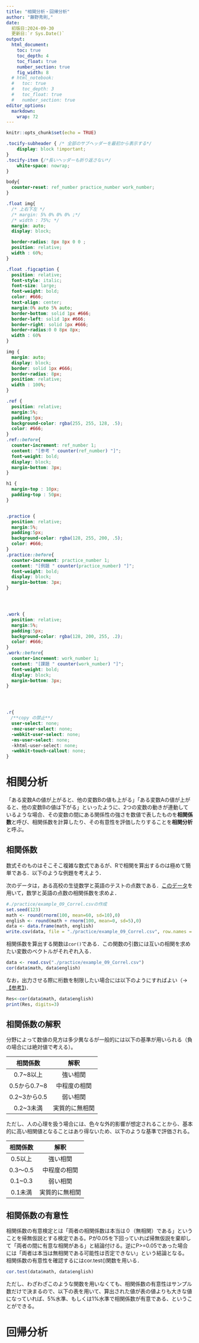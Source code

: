 ```yaml
---
title: "相関分析・回帰分析"
author: "藤野秀則,"
date: 
  初版日:2024-09-30
  更新日:`r Sys.Date()`
output:
  html_document: 
    toc: true
    toc_depth: 4
    toc_float: true
    number_section: true
    fig_width: 8
  # html_notebook:
  #   toc: true
  #   toc_depth: 3
  #   toc_float: true
  #   number_section: true
editor_options:
  markdown:
    wrap: 72
---
```


```r
knitr::opts_chunk$set(echo = TRUE)
```

```css
.tocify-subheader { /* 全部のサブヘッダーを最初から表示する*/
    display: block !important;
}
.tocify-item {/*長いヘッダーも折り返さない*/
    white-space: nowrap;
}

body{
  counter-reset: ref_number practice_number work_number;
}

.float img{
  /* 上右下左 */
  /* margin: 5% 0% 0% 0% ;*/ 
  /* width : 75%; */
  margin: auto;
  display: block;

  border-radius: 8px 8px 0 0 ;
  position: relative;
  width : 60%;
}

.float .figcaption {
  position: relative;
  font-style: italic;
  font-size: large;
  font-weight: bold;
  color: #666;
  text-align: center;
  margin:0% auto 5% auto;
  border-bottom: solid 1px #666;
  border-left: solid 1px #666;
  border-right: solid 1px #666;
  border-radius:0 0 8px 8px;
  width : 60%
}

img {
  margin: auto;
  display: block;
  border: solid 1px #666;
  border-radius: 8px;
  position: relative;
  width : 100%;
}

.ref {
  position: relative;
  margin:5%;
  padding:5px;
  background-color: rgba(255, 255, 128, .5);
  color: #666;
}
.ref::before{
  counter-increment: ref_number 1;
  content: "[参考 " counter(ref_number) "]";
  font-weight: bold;
  display: block;
  margin-bottom: 3px;
}

h1 {
  margin-top : 10px;
  padding-top : 50px;
}


.practice {
  position: relative;
  margin:5%;
  padding:5px;
  background-color: rgba(128, 255, 200, .5);
  color: #666;
}
.practice::before{
  counter-increment: practice_number 1;
  content: "[例題 " counter(practice_number) "]";
  font-weight: bold;
  display: block;
  margin-bottom: 3px;
}




.work {
  position: relative;
  margin:5%;
  padding:5px;
  background-color: rgba(128, 200, 255, .2);
  color: #666;
}
.work::before{
  counter-increment: work_number 1;
  content: "[課題 " counter(work_number) "]";
  font-weight: bold;
  display: block;
  margin-bottom: 3px;
}




.r{ 
　/**copy の禁止**/
  user-select: none;
  -moz-user-select: none;
  -webkit-user-select: none;
  -ms-user-select: none;
  -khtml-user-select: none;
  -webkit-touch-callout: none;
}

```


# 相関分析

「ある変数Aの値が上がると、他の変数Bの値も上がる」「ある変数Aの値が上がると、他の変数Bの値は下がる」といったように、2つの変数の動きが連動しているような場合、その変数の間にある関係性の強さを数値で表したものを**相関係数**と呼び、相関係数を計算したり、その有意性を評価したりすることを**相関分析**と呼ぶ。

## 相関係数

数式そのものはそこそこ複雑な数式であるが、Rで相関を算出するのは極めて簡単である．以下のような例題を考えよう．

:::practice
次のデータは，ある高校の生徒数学と英語のテストの点数である．[このデータ](./practice/example_09_Correl.csv)を用いて，数学と英語の点数の相関係数を求めよ．


```r
#./practice/example_09_Correl.csvの作成
set.seed(123)
math <- round(rnorm(100, mean=60, sd=10),0)
english <- round(math + rnorm(100, mean=0, sd=5),0)
data <- data.frame(math, english)
write.csv(data, file = "./practice/example_09_Correl.csv", row.names = FALSE)
```

:::

相関係数を算出する関数は`cor()`である．この関数の引数には互いの相関を求めたい変数のベクトルがそれぞれ入る．
```r
data <- read.csv("./practice/example_09_Correl.csv")
cor(data$math, data$english)
```

なお，出力させる際に桁数を制限したい場合には以下のようにすればよい（->[【参考】](./RText_02_BasicUsage.html#print()関数))．

```r
Res<-cor(data$math, data$english)
print(Res, digits=3)
```

## 相関係数の解釈

分野によって数値の見方は多少異なるが一般的には以下の基準が用いられる（負の場合には絶対値で考える）。

|相関係数|解釈|
|:---:|:---:|
|0.7~8以上|強い相関|
|0.5から0.7~8|中程度の相関|
|0.2~3から0.5|弱い相関|
|0.2~3未満|実質的に無相関|

ただし、人の心理を扱う場合には、色々な外的影響が想定されることから、基本的に高い相関値となることはあり得ないため、以下のような基準で評価される。

|相関係数|解釈|
|:---:|:---:|
|0.5以上|強い相関|
|0.3～0.5|中程度の相関|
|0.1~0.3|弱い相関|
|0.1未満|実質的に無相関|




## 相関係数の有意性

相関係数の有意検定とは「両者の相関係数は本当は０（無相関）である」ということを帰無仮説とする検定である。Pが0.05を下回っていれば帰無仮説を棄却して「両者の間に有意な相関がある」と結論付ける。逆にP>=0.05であった場合には「両者は本当は無相関である可能性は否定できない」という結論となる。
相関係数の有意性を確認するにはcor.test()関数を用いる．

```r
cor.test(data$math, data$english)
```

ただし、わざわざこのような関数を用いなくても、相関係数の有意性はサンプル数だけで決まるので、以下の表を用いて、算出された値が表の値よりも大きな値になっていれば、5%水準、もしくは1%水準で相関係数が有意である、ということができる。



# 回帰分析

